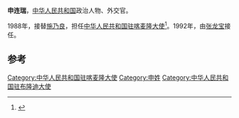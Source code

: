 '''申连瑞'''，[[中华人民共和国|中华人民共和国]]政治人物、外交官。

1988年，接替[[施乃良|施乃良]]，担任[[中国驻喀麦隆大使列表|中华人民共和国驻喀麦隆大使]]<ref>{{cite web|author=中华人民共和国外交部|title=中国驻喀麦隆历任大使|url=http://www.mfa.gov.cn/chn/pds/ziliao/wjrw/2167/2170/t9194.htm|publisher=中华人民共和国外交部|accessdate=2012-03-07}}</ref>。1992年，由[[张龙宝|张龙宝]]接任。

== 参考 ==
{{reflist}}
{{start box}}
{{s-dip}}
{{succession box|[[田志東|田志東]]|[[王建邦|王建邦]]|[[中國駐布隆迪大使列表|中華人民共和國駐布隆迪大使]]|1985年4月－1988年5月}}
{{succession box|[[施乃良|施乃良]]|[[张龙宝|张龙宝]]|[[中国驻喀麦隆大使列表|中华人民共和国驻喀麦隆大使]]|1988年8月-1992年12月}}
{{end box}}
{{中国政治人物小作品}}

[[Category:中华人民共和国驻喀麦隆大使|Category:中华人民共和国驻喀麦隆大使]]
[[Category:申姓|Category:申姓]]
[[Category:中华人民共和国驻布隆迪大使|Category:中华人民共和国驻布隆迪大使]]
